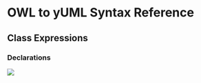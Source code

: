 = OWL to yUML Syntax Reference =


== Class Expressions ==

=== Declarations ===

{{{Declaration(Class(Person))}}}
<img src="http://yuml.me/diagram/class/[● Person {bg:goldenrod}]"></img><br>